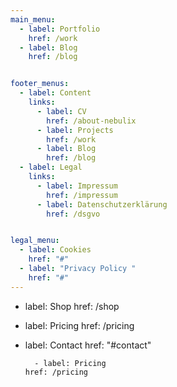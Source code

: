 ```yaml
---
main_menu:
  - label: Portfolio
    href: /work
  - label: Blog
    href: /blog


footer_menus:
  - label: Content
    links:
      - label: CV
        href: /about-nebulix
      - label: Projects
        href: /work
      - label: Blog
        href: /blog
  - label: Legal
    links:
      - label: Impressum
        href: /impressum
      - label: Datenschutzerklärung
        href: /dsgvo


legal_menu:
  - label: Cookies
    href: "#"
  - label: "Privacy Policy "
    href: "#"
---
```

  - label: Shop
    href: /shop

  - label: Pricing
    href: /pricing
  
  - label: Contact
    href: "#contact"

          - label: Pricing
        href: /pricing